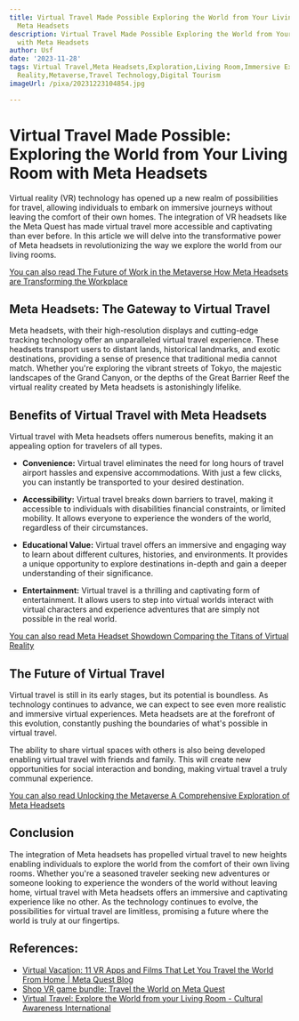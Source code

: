 ```yaml
---
title: Virtual Travel Made Possible Exploring the World from Your Living Room with
  Meta Headsets
description: Virtual Travel Made Possible Exploring the World from Your Living Room
  with Meta Headsets
author: Usf
date: '2023-11-28'
tags: Virtual Travel,Meta Headsets,Exploration,Living Room,Immersive Experiences,Virtual
  Reality,Metaverse,Travel Technology,Digital Tourism
imageUrl: /pixa/20231223104854.jpg

---
```

#  Virtual Travel Made Possible: Exploring the World from  Your Living  Room with Meta Headsets

Virtual  reality (VR) technology has opened  up a new realm of  possibilities  for travel,  allowing individuals to embark on immersive journeys without leaving the comfort of their own  homes.  The integration of VR  headsets like the Meta Quest has made virtual travel more accessible and captivating than ever before. In this article we  will delve into the transformative power of Meta headsets  in revolutionizing  the  way we explore the world from our living rooms.

[You can also  read The Future of Work in the Metaverse How Meta Headsets are Transforming  the Workplace](The%20Future%20of%20Work%20in%20the%20Metaverse%20How%20Meta%20Headsets%20are%20Transforming%20the%20Workplace)


## Meta Headsets: The  Gateway to  Virtual Travel

Meta headsets, with their high-resolution displays and cutting-edge tracking technology offer an unparalleled virtual travel experience. These headsets transport users to distant lands, historical landmarks,  and exotic destinations,  providing a sense  of presence that traditional media cannot match. Whether you're exploring the vibrant streets of Tokyo, the  majestic landscapes of the Grand Canyon, or the depths of  the Great Barrier Reef the virtual reality created by Meta headsets is astonishingly lifelike.

## Benefits of Virtual Travel with Meta Headsets

Virtual travel with Meta headsets offers numerous benefits, making it an appealing option  for travelers of all types.

* **Convenience:** Virtual travel  eliminates the need for long hours of travel airport hassles and expensive  accommodations. With just a few clicks, you can instantly be transported to your desired destination.

* **Accessibility:** Virtual travel breaks down barriers to travel, making it accessible to individuals with  disabilities financial constraints, or limited mobility. It allows everyone to experience the wonders of the world, regardless of their circumstances.

* **Educational Value:** Virtual travel offers an immersive  and engaging way  to learn about different  cultures, histories, and environments. It provides a unique opportunity  to explore destinations in-depth and gain a deeper understanding of their significance.

*  **Entertainment:** Virtual travel is a  thrilling and captivating form of entertainment. It allows users to step into virtual worlds interact  with virtual characters and experience adventures that are simply not possible  in the real world.

[You can also read Meta Headset Showdown Comparing the Titans of Virtual Reality](Meta%20Headset%20Showdown%20Comparing%20the%20Titans%20of%20Virtual%20Reality)


## The Future  of Virtual Travel

Virtual travel  is still in  its early stages, but its potential  is boundless. As technology continues to advance, we can expect to see even more realistic and immersive virtual experiences. Meta headsets are at the forefront of this evolution, constantly pushing the boundaries of what's  possible in virtual  travel.

The ability to share virtual spaces with others is also being developed enabling  virtual travel with friends and family. This will create new opportunities  for social interaction and bonding, making virtual travel a truly communal experience.

[You can also read Unlocking the Metaverse A Comprehensive Exploration of Meta Headsets](Unlocking%20the%20Metaverse%20A%20Comprehensive%20Exploration%20of%20Meta%20Headsets)


## Conclusion

The integration  of Meta headsets has propelled virtual  travel to new heights enabling individuals to explore the world from the comfort of their own living  rooms. Whether you're a seasoned traveler seeking new adventures or someone looking to  experience the wonders of the world without leaving home,  virtual travel with  Meta headsets offers an immersive and  captivating experience like no other.  As the technology continues to evolve, the possibilities for virtual travel are limitless, promising a future where the  world is truly at our fingertips.

## References:
- [Virtual Vacation: 11 VR Apps and Films That Let You Travel the World From Home | Meta Quest Blog](https://www.meta.com/blog/quest/virtual-vacation-11-vr-apps-and-films-that-let-you-travel-the-world-from-home/)
- [Shop VR game bundle: Travel the World on Meta Quest](https://www.meta.com/en-gb/experiences/485313573492525/)
- [Virtual Travel: Explore the World from your Living Room - Cultural Awareness International](https://culturalawareness.com/virtual-travel-from-livingroom/)
